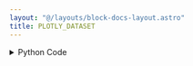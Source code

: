 ```yaml
---
layout: "@/layouts/block-docs-layout.astro"
title: PLOTLY_DATASET
---
```



<PythonDocsDisplay docstring={docstring} />

<details>
<summary>Python Code</summary>
```python
from flojoy import flojoy, DataFrame
from plotly.express import data
from typing import Literal


@flojoy
def PLOTLY_DATASET(
    dataset_key: Literal[
        "wind",
        "iris",
        "carshare",
        "tips",
        "election",
        "experiment",
        "gapminder",
        "medals_long",
        "medals_wide",
        "stocks",
    ] = "wind"
) -> DataFrame:
    """The PLOTLY_DATASET node retrieves a pandas DataFrame from a Plotly built-in dataset using the provided dataset_key parameter and returns it wrapped in a Flojoy DataFrame class.

    Parameters
    ----------
    dataset_key : str

    Returns
    -------
    DataFrame
    """

    df = getattr(data, dataset_key)()

    return DataFrame(df=df)

```
[Find this Flojoy Block on GitHub](https://github.com/flojoy-ai/blocks/blob/main/blocks/GENERATORS/SAMPLE_DATASETS/PLOTLY_DATASET/PLOTLY_DATASET.py)
</details>

## Example

<GetHelpWidget />

<AppDisplay app={app} blockName="PLOTLY_DATASET" client:visible />

## The PLOTLY_DATASET app

The workflow of this app is described below:

[PLOTLY_DATASET](https://github.com/flojoy-io/nodes/blob/main/GENERATORS/SAMPLE_DATASET/PLOTLY_DATASET/PLOTLY_DATASET.py) : This is a Plotly Dataset node. It takes one parameter  `dataset_key`, the name of dataset to load from plotly sample datasets. In this case it is 'wind' which is default value of this parameter. It passing a DataFrame object of `DataContainer` class to the next node `Table`.

[TABLE](https://github.com/flojoy-io/nodes/blob/main/VISUALIZERS/PLOTLY/TABLE/TABLE.py): This node creates a Plotly table visualization for a given input `DataFrame` object of `DatacContainer` class.

[TERMINATE](https://github.com/flojoy-io/nodes/blob/main/LOGIC_GATES/TERMINATORS/END/END.py): This node terminating the current script run. The output of this node is same as its parent node.

